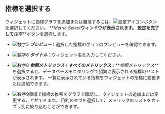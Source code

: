 ## 指標を選択する

ウィジェットに指標グラフを追加または置換するには、![設定アイコン](/img/ico-setting.svg)ボタンを選択してください。 **_Metric Select_**ウィンドウが表示されます。 設定を完了して**_保存_**ボタンを選択します。

<ProdImg img='db-metrics-select.png' desc='メトリックス選択'/>

-   ![数字5](/img/number-05.png) **_プレビュー_**：選択した指標のグラフのプレビューを確認できます。

-   ![数字6](/img/number-06.png) **_タイトル_**：ウィジェット名を入力してください。

-   ![数字8](/img/number-08.png) **_参照メトリックス_** / **_すべてのメトリックス_**：**_参照メトリックス_**を選択すると、データベースモニタリングで頻繁に表示される指標のリストが表示されます。 一覧に表示されている指標をウィジェットの指標に変更または追加できます。

-   ![数字9](/img/ic-number-09.svg)領域で指標の推移をグラフで確認し、ウィジェットの追加または変更することができます。 目的のタブを選択して、メトリックのリストをカテゴリ別に絞り込むことができます。
